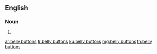 {{also|bellybuttons|belly-buttons}}
==English==

===Noun===
{{head|en|noun plural form}}

# {{plural of|belly button|lang=en}}

[[ar:belly buttons]]
[[fr:belly buttons]]
[[ku:belly buttons]]
[[mg:belly buttons]]
[[th:belly buttons]]